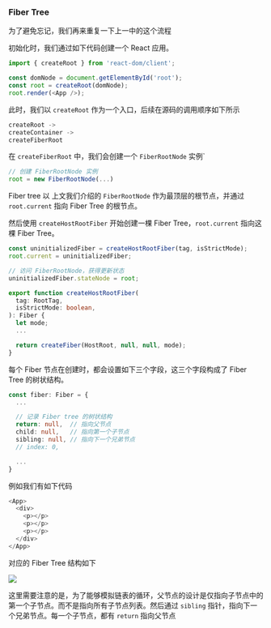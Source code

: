 
### Fiber Tree

为了避免忘记，我们再来重复一下上一中的这个流程

初始化时，我们通过如下代码创建一个 React 应用。

```ts
import { createRoot } from 'react-dom/client';

const domNode = document.getElementById('root');
const root = createRoot(domNode);
root.render(<App />);
```

此时，我们以 `createRoot` 作为一个入口，后续在源码的调用顺序如下所示

```ts
createRoot ->
createContainer ->
createFiberRoot
```

在 `createFiberRoot` 中，我们会创建一个 `FiberRootNode` 实例`

```ts
// 创建 FiberRootNode 实例
root = new FiberRootNode(...)
```

Fiber tree 以 上文我们介绍的 `FiberRootNode` 作为最顶层的根节点，并通过 `root.current` 指向 Fiber Tree 的根节点。

然后使用 `createHostRootFiber` 开始创建一棵 Fiber Tree，`root.current` 指向这棵 Fiber Tree。

```ts
const uninitializedFiber = createHostRootFiber(tag, isStrictMode);
root.current = uninitializedFiber;

// 访问 FiberRootNode，获得更新状态
uninitializedFiber.stateNode = root;
```

```ts
export function createHostRootFiber(
  tag: RootTag,
  isStrictMode: boolean,
): Fiber {
  let mode;
  ...

  return createFiber(HostRoot, null, null, mode);
}
```

每个 Fiber 节点在创建时，都会设置如下三个字段，这三个字段构成了 Fiber Tree 的树状结构。

```ts
const fiber: Fiber = {
  ...

  // 记录 Fiber tree 的树状结构
  return: null,  // 指向父节点
  child: null,   // 指向第一个子节点
  sibling: null, // 指向下一个兄弟节点
  // index: 0,

  ...
}
```

例如我们有如下代码

```ts
<App>
  <div>
    <p></p>
    <p></p>
    <p></p>
  </div>
</App>
```

对应的 Fiber Tree 结构如下

![](/images/reactprinciple/fiber/fibertree/1.jpg)

这里需要注意的是，为了能够模拟链表的循环，父节点的设计是仅指向子节点中的第一个子节点。而不是指向所有子节点列表。然后通过 `sibling` 指针，指向下一个兄弟节点。每一个子节点，都有 `return` 指向父节点


